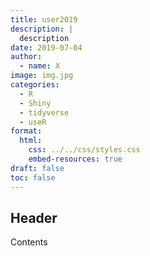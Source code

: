 ```yaml
---
title: user2019
description: |
  description
date: 2019-07-04
author: 
  - name: X
image: img.jpg
categories:
  - R
  - Shiny
  - tidyverse
  - useR
format:
  html:
    css: ../../css/styles.css
    embed-resources: true
draft: false
toc: false
---
```


## Header

Contents
